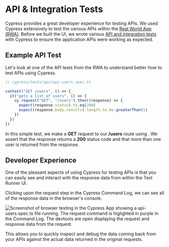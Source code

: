 # API & Integration Tests

Cypress provides a great developer experience for testing APIs. We used Cypress extensively to test the various APIs within the [Real World App (RWA)](https://github.com/cypress-io/cypress-realworld-app). Before we built the UI, we wrote various [API and integration tests](https://github.com/cypress-io/cypress-realworld-app/tree/develop/cypress/tests/api) with Cypress to ensure the application APIs were working as expected.

## Example API Test

Let's look at one of the API tests from the RWA to understand better how to test APIs using Cypress.

```js
// cypress/tests/api/api-users.spec.ts

context("GET /users", () => {
  it("gets a list of users", () => {
    cy.request("GET", "/users").then((response) => {
      expect(response.status).to.eq(200)
      expect(response.body.results).length.to.be.greaterThan(1)
    })
  })
})
```

In this simple test, we make a **GET** request to our **/users** route using <apiLink apiName="request" displayName="cy.request()" />. We assert that the response returns a **200** status code and that more than one user is returned from the response.

## Developer Experience

One of the pleasant aspects of using Cypress for testing APIs is that you can easily see and interact with the response data from within the Test Runner UI.

Clicking upon the request step in the Cypress Command Log, we can see all of the response data in the browser's console.

![Screenshot of browser testing in the Cypress App showing a api-users.spec.ts file running. The request command is higlighted in purple in the Command Log. The devtools are open displaying the request and response data from the request.](/images/advanced-cypress-concepts/integration-and-api-tests/Screen_Shot_2021-09-01_at_9.20.04_AM.png)

This allows you to quickly inspect and debug the data coming back from your APIs against the actual data returned in the original requests.
